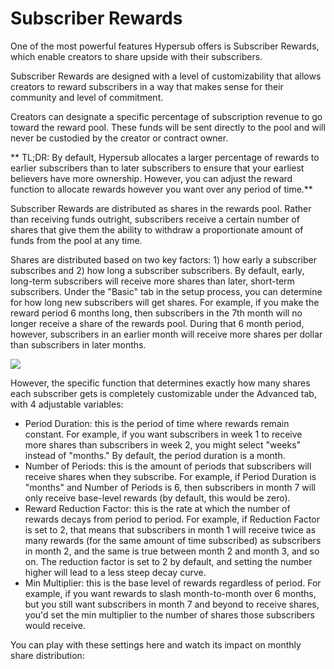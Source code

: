 # Subscriber Rewards

One of the most powerful features Hypersub offers is Subscriber Rewards, which enable creators to share upside with their subscribers.

Subscriber Rewards are designed with a level of customizability that allows creators to reward subscribers in a way that makes sense for their community and level of commitment.

Creators can designate a specific percentage of subscription revenue to go toward the reward pool. These funds will be sent directly to the pool and will never be custodied by the creator or contract owner.

** TL;DR: By default, Hypersub allocates a larger percentage of rewards to earlier subscribers than to later subscribers to ensure that your earliest believers have more ownership. However, you can adjust the reward function to allocate rewards however you want over any period of time.**

Subscriber Rewards are distributed as shares in the rewards pool. Rather than receiving funds outright, subscribers receive a certain number of shares that give them the ability to withdraw a proportionate amount of funds from the pool at any time.

Shares are distributed based on two key factors: 1) how early a subscriber subscribes and 2) how long a subscriber subscribers. By default, early, long-term subscribers will receive more shares than later, short-term subscribers. Under the "Basic" tab in the setup process, you can determine for how long new subscribers will get shares. For example, if you make the reward period 6 months long, then subscribers in the 7th month will no longer receive a share of the rewards pool. During that 6 month period, however, subscribers in an earlier month will receive more shares per dollar than subscribers in later months.

![](https://lh7-us.googleusercontent.com/docsz/AD_4nXcxkhviHK6rDbVtbgVQC9QNPnlz2hUirahEOVvaERrBT1ghgJnJPlW7hJMNlc76XxdA3-x6e_Ts5lQiePs5QlGUwta4--iL2lfoZF7WVqckWVVgYYB3qiaoR2zezL6AGZDR9AJiSZ-gPUEQ1GTuMlqJhCPB?key=CzS0AyB6sNDvfFCqEEQhVQ)

However, the specific function that determines exactly how many shares each subscriber gets is completely customizable under the Advanced tab, with 4 adjustable variables:

-   Period Duration: this is the period of time where rewards remain constant. For example, if you want subscribers in week 1 to receive more shares than subscribers in week 2, you might select "weeks" instead of "months." By default, the period duration is a month.
-   Number of Periods: this is the amount of periods that subscribers will receive shares when they subscribe. For example, if Period Duration is "months" and Number of Periods is 6, then subscribers in month 7 will only receive base-level rewards (by default, this would be zero).
-   Reward Reduction Factor: this is the rate at which the number of rewards decays from period to period. For example, if Reduction Factor is set to 2, that means that subscribers in month 1 will receive twice as many rewards (for the same amount of time subscribed) as subscribers in month 2, and the same is true between month 2 and month 3, and so on. The reduction factor is set to 2 by default, and setting the number higher will lead to a less steep decay curve.
-   Min Multiplier: this is the base level of rewards regardless of period. For example, if you want rewards to slash month-to-month over 6 months, but you still want subscribers in month 7 and beyond to receive shares, you'd set the min multiplier to the number of shares those subscribers would receive.

You can play with these settings here and watch its impact on monthly share distribution: